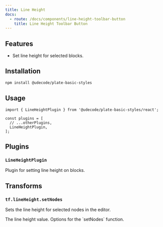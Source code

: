 ```yaml
---
title: Line Height
docs:
  - route: /docs/components/line-height-toolbar-button
    title: Line Height Toolbar Button
---
```


<ComponentPreview name="line-height-demo" />

<PackageInfo>

## Features

- Set line height for selected blocks.

</PackageInfo>

## Installation

```bash
npm install @udecode/plate-basic-styles
```

## Usage

```tsx
import { LineHeightPlugin } from '@udecode/plate-basic-styles/react';

const plugins = [
  // ...otherPlugins,
  LineHeightPlugin,
];
```

## Plugins

### `LineHeightPlugin`

Plugin for setting line height on blocks.

## Transforms

### `tf.lineHeight.setNodes`

Sets the line height for selected nodes in the editor.

<API name="tf.lineHeight.setNodes">
<APIParameters>
<APIItem name="value" type="number">
The line height value.
</APIItem>
<APIItem name="options" type="SetNodesOptions" optional>
Options for the `setNodes` function.
</APIItem>
</APIParameters>
</API>
